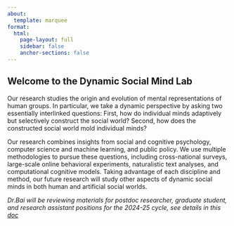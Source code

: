 ```yaml
---
about: 
  template: marquee
format:
  html:
    page-layout: full
    sidebar: false
    anchor-sections: false
---
```


## Welcome to the Dynamic Social Mind Lab

Our research studies the origin and evolution of mental representations of human groups. In particular, we take a dynamic perspective by asking two essentially interlinked questions: First, how do individual minds adaptively but selectively construct the social world? Second, how does the constructed social world mold individual minds?

Our research combines insights from social and cognitive psychology, computer science and machine learning, and public policy. We use multiple methodologies to pursue these questions, including cross-national surveys, large-scale online behavioral experiments, naturalistic text analyses, and computational cognitive models. Taking advantage of each discipline and method, our future research will study other aspects of dynamic social minds in both human and artificial social worlds.

*Dr.Bai will be reviewing materials for postdoc researcher, graduate student, and research assistant positions for the 2024-25 cycle, see details in this [doc](https://docs.google.com/document/d/1JW5j8dAAIbFh9dqOvugFkJ2GBon9CYhEoASSvwzZndk/edit?usp=sharing)*
